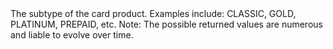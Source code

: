   

<ParamField body="SubType" type="string">     
The subtype of the card product. Examples include: CLASSIC, GOLD, PLATINUM, PREPAID, etc.   
Note: The possible returned values are numerous and liable to evolve over time. 
</ParamField>